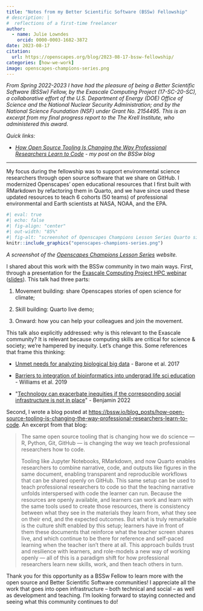 ```yaml
---
title: "Notes from my Better Scientific Software (BSSw) Fellowship"
# description: |
#  reflections of a first-time freelancer
author:
  - name: Julie Lowndes
    orcid: 0000-0003-1682-3872
date: 2023-08-17
citation: 
  url: https://openscapes.org/blog/2023-08-17-bssw-fellowship/
categories: [how-we-work]
image: openscapes-champions-series.png
---
```


*From Spring 2022-2023 I have had the pleasure of being a Better Scientific Software (BSSw) Fellow, by the Exascale Computing Project (17-SC-20-SC), a collaborative effort of the U.S. Department of Energy (DOE) Office of Science and the National Nuclear Security Administration; and by the National Science Foundation (NSF) under Grant No. 2154495. This is an excerpt from my final progress report to the The Krell Institute, who administered this award.*

*Quick links:*

-   [*How Open Source Tooling Is Changing the Way Professional Researchers Learn to Code*](https://bssw.io/blog_posts/how-open-source-tooling-is-changing-the-way-professional-researchers-learn-to-code) *- my post on the BSSw blog*

------------------------------------------------------------------------

My focus during the fellowship was to support environmental science researchers through open source software that we share on GitHub. I modernized Openscapes' open educational resources that I first built with RMarkdown by refactoring them in Quarto, and we have since used these updated resources to teach 6 cohorts (50 teams) of professional environmental and Earth scientists at NASA, NOAA, and the EPA.


```r
#| eval: true 
#| echo: false
#| fig-align: "center"
#| out-width: "85%" 
#| fig-alt: "screenshot of Openscapes Champions Lesson Series Quarto site https://openscapes.github.io/series/. Image of a landscape consisting of a grassy meadow next to a sandy beach and ocean, a winding river, and distant mountains. In the foreground, a sad bunny and skunk are working alone on their laptops, each with a rain cloud over their heads. Nearby is a trailhead with a fox holding a 'Welcome!' sign for a variety of different critters to see. Past the trailhead are branching pathways through the Openscapes landscape. No matter the path, however, there are small groups of animals working together to find their way. Nods to data science are scattered throughout the image, including mountains made of data points and a satellite in the sky."
knitr::include_graphics("openscapes-champions-series.png")
```

::: {.small-text .center-text .dark-gray-text}
*A screenshot of the [Openscapes Champions Lesson Series](https://openscapes.github.io/series/) website.*
:::

I shared about this work with the BSSw community in two main ways. First, through a presentation for the [Exascale Computing Project HPC webinar](https://www.exascaleproject.org/event/openscapes/) ([slides](https://docs.google.com/presentation/d/1uKtVnZR8X94tADAWEE1THHKCbvfBbg2PBcH8asaoJQQ/edit#slide=id.g185866dc5bf_0_0)). This talk had three parts:

1.  Movement building: share Openscapes stories of open science for climate;

2.  Skill building: Quarto live demo;

3.  Onward: how you can help your colleagues and join the movement.

This talk also explicitly addressed: why is this relevant to the Exascale community? It is relevant because computing skills are critical for science & society; we're hampered by inequity. Let's change this. Some references that frame this thinking:

-   [Unmet needs for analyzing biological big data](https://journals.plos.org/ploscompbiol/article?id=10.1371/journal.pcbi.1005755) - Barone et al. 2017

-   [Barriers to integration of bioinformatics into undergrad life sci education](https://journals.plos.org/plosone/article?id=10.1371/journal.pone.0224288) - Williams et al. 2019

-   \"[Technology can exacerbate inequities if the corresponding social infrastructure is not in place](https://www.ruhabenjamin.com/viral-justice)\" - Benjamin 2022

Second, I wrote a blog posted at <https://bssw.io/blog_posts/how-open-source-tooling-is-changing-the-way-professional-researchers-learn-to-code>. An excerpt from that blog:

> The same open source tooling that is changing how we do science --- R, Python, Git, GitHub --- is changing the way we teach professional researchers how to code.
>
> Tooling like Jupyter Notebooks, RMarkdown, and now Quarto enables researchers to combine narrative, code, and outputs like figures in the same document, enabling transparent and reproducible workflows that can be shared openly on GitHub. This same setup can be used to teach professional researchers to code so that the teaching narrative unfolds interspersed with code the learner can run. Because the resources are openly available, and learners can work and learn with the same tools used to create those resources, there is consistency between what they see in the materials they learn from, what they see on their end, and the expected outcomes. But what is truly remarkable is the culture shift enabled by this setup; learners have in front of them these documents that reinforce what the teacher screen shares live, and which continue to be there for reference and self-paced learning when the teacher isn't there at all. This approach builds trust and resilience with learners, and role-models a new way of working openly --- all of this is a paradigm shift for how professional researchers learn new skills, work, and then teach others in turn.

Thank you for this opportunity as a BSSw Fellow to learn more with the open source and Better Scientific Software communities! I appreciate all the work that goes into open infrastructure -- both technical and social -- as well as development and teaching. I'm looking forward to staying connected and seeing what this community continues to do!

